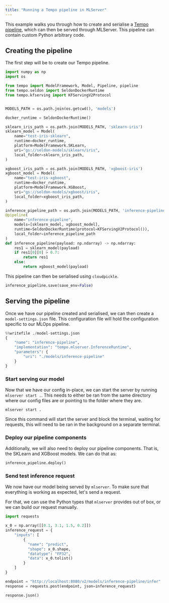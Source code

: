 ```yaml
---
title: "Running a Tempo pipeline in MLServer"
---
```


This example walks you through how to create and serialise a 
[Tempo pipeline](https://github.com/SeldonIO/tempo), which can then be served through MLServer.
This pipeline can contain custom Python arbitrary code.

## Creating the pipeline

The first step will be to create our Tempo pipeline.


```python
import numpy as np
import os

from tempo import ModelFramework, Model, Pipeline, pipeline
from tempo.seldon import SeldonDockerRuntime
from tempo.kfserving import KFServingV2Protocol


MODELS_PATH = os.path.join(os.getcwd(), 'models')

docker_runtime = SeldonDockerRuntime()

sklearn_iris_path = os.path.join(MODELS_PATH, 'sklearn-iris')
sklearn_model = Model(
    name="test-iris-sklearn",
    runtime=docker_runtime,
    platform=ModelFramework.SKLearn,
    uri="gs://seldon-models/sklearn/iris",
    local_folder=sklearn_iris_path,
)

xgboost_iris_path = os.path.join(MODELS_PATH, 'xgboost-iris')
xgboost_model = Model(
    name="test-iris-xgboost",
    runtime=docker_runtime,
    platform=ModelFramework.XGBoost,
    uri="gs://seldon-models/xgboost/iris",
    local_folder=xgboost_iris_path,
)

inference_pipeline_path = os.path.join(MODELS_PATH, 'inference-pipeline')
@pipeline(
    name="inference-pipeline",
    models=[sklearn_model, xgboost_model],
    runtime=SeldonDockerRuntime(protocol=KFServingV2Protocol()),
    local_folder=inference_pipeline_path
)
def inference_pipeline(payload: np.ndarray) -> np.ndarray:
    res1 = sklearn_model(payload)
    if res1[0][0] > 0.7:
        return res1
    else:
        return xgboost_model(payload)

```

This pipeline can then be serialised using `cloudpickle`.


```python
inference_pipeline.save(save_env=False)
```

## Serving the pipeline

Once we have our pipeline created and serialised, we can then create a `model-settings.json` file.
This configuration file will hold the configuration specific to our MLOps pipeline.


```python
%%writefile ./model-settings.json
{
    "name": "inference-pipeline",
    "implementation": "tempo.mlserver.InferenceRuntime",
    "parameters": {
        "uri": "./models/inference-pipeline"
    }
}
```

### Start serving our model

Now that we have our config in-place, we can start the server by running `mlserver start .`. This needs to either be ran from the same directory where our config files are or pointing to the folder where they are.

```shell
mlserver start .
```

Since this command will start the server and block the terminal, waiting for requests, this will need to be ran in the background on a separate terminal.

### Deploy our pipeline components

Additionally, we will also need to deploy our pipeline components.
That is, the SKLearn and XGBoost models.
We can do that as:


```python
inference_pipeline.deploy()
```

### Send test inference request

We now have our model being served by `mlserver`.
To make sure that everything is working as expected, let's send a request.

For that, we can use the Python types that `mlserver` provides out of box, or we can build our request manually.


```python
import requests

x_0 = np.array([[0.1, 3.1, 1.5, 0.2]])
inference_request = {
    "inputs": [
        {
          "name": "predict",
          "shape": x_0.shape,
          "datatype": "FP32",
          "data": x_0.tolist()
        }
    ]
}

endpoint = "http://localhost:8080/v2/models/inference-pipeline/infer"
response = requests.post(endpoint, json=inference_request)

response.json()
```